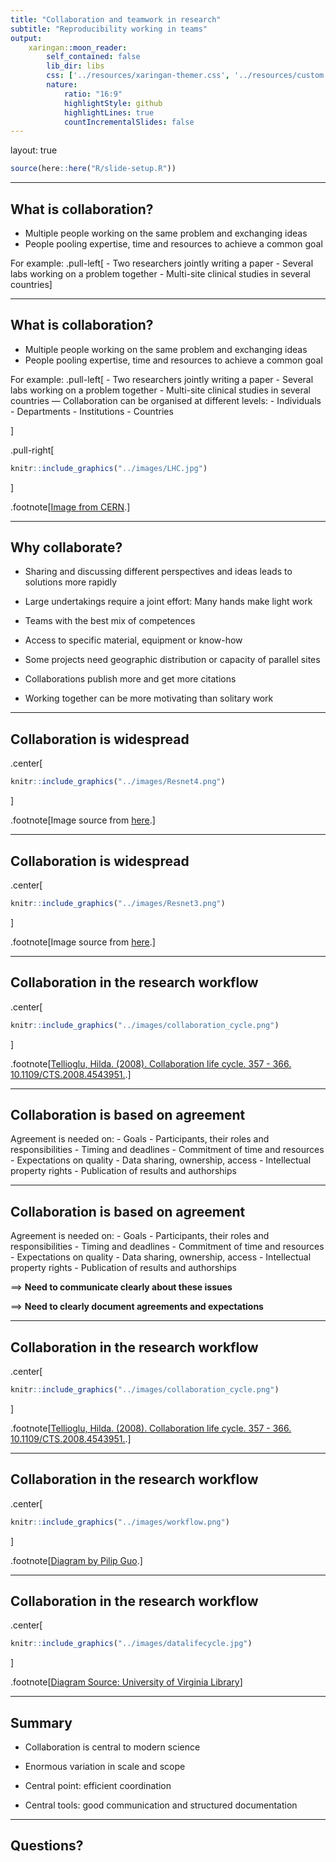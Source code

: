 ```yaml
---
title: "Collaboration and teamwork in research"
subtitle: "Reproducibility working in teams"  
output:
    xaringan::moon_reader:
        self_contained: false
        lib_dir: libs
        css: ['../resources/xaringan-themer.css', '../resources/custom.css']
        nature:
            ratio: "16:9"
            highlightStyle: github
            highlightLines: true
            countIncrementalSlides: false
---
```


layout: true

```r
source(here::here("R/slide-setup.R"))
```

---

## What is collaboration?

-   Multiple people working on the same problem and exchanging ideas
-   People pooling expertise, time and resources to achieve a common goal

For example:
.pull-left[
-   Two researchers jointly writing a paper
-   Several labs working on a problem together
-   Multi-site clinical studies in several countries
]

---

## What is collaboration?

-   Multiple people working on the same problem and exchanging ideas
-   People pooling expertise, time and resources to achieve a common goal

For example:
.pull-left[
-   Two researchers jointly writing a paper
-   Several labs working on a problem together
-   Multi-site clinical studies in several countries
---
Collaboration can be organised at different levels:
-   Individuals
-   Departments
-   Institutions
-   Countries

]

.pull-right[
```r
knitr::include_graphics("../images/LHC.jpg")
```
]

.footnote[[Image from CERN](https://cds.cern.ch/images/CERN-EX-0510029-03).]


---

## Why collaborate?

-   Sharing and discussing different perspectives and ideas leads to solutions more rapidly

-   Large undertakings require a joint effort: Many hands make light work

-   Teams with the best mix of competences

-   Access to specific material, equipment or know-how

-   Some projects need geographic distribution or capacity of parallel sites

-   Collaborations publish more and get more citations

-   Working together can be more motivating than solitary work


---

## Collaboration is widespread

.center[
```r
knitr::include_graphics("../images/Resnet4.png")
```
]

.footnote[Image source from [here](http://olihb.com/2014/08/11/map-of-scientific-collaboration-redux/).]


---

## Collaboration is widespread

.center[
```r
knitr::include_graphics("../images/Resnet3.png")
```
]

.footnote[Image source from [here](http://olihb.com/2014/08/11/map-of-scientific-collaboration-redux/).]

---

## Collaboration in the research workflow

.center[
```r
knitr::include_graphics("../images/collaboration_cycle.png")
```
]

.footnote[[Tellioglu, Hilda. (2008). Collaboration life cycle. 357 - 366. 10.1109/CTS.2008.4543951. ](https://ieeexplore.ieee.org/document/4543951?arnumber=4543951).]


---

## Collaboration is based on agreement

Agreement is needed on:
-   Goals
-   Participants, their roles and responsibilities
-   Timing and deadlines
-   Commitment of time and resources
-   Expectations on quality
-   Data sharing, ownership, access
-   Intellectual property rights
-   Publication of results and authorships

---

## Collaboration is based on agreement

Agreement is needed on:
-   Goals
-   Participants, their roles and responsibilities
-   Timing and deadlines
-   Commitment of time and resources
-   Expectations on quality
-   Data sharing, ownership, access
-   Intellectual property rights
-   Publication of results and authorships

==> **Need to communicate clearly about these issues**

==> **Need to clearly document agreements and expectations**

---

## Collaboration in the research workflow

.center[
```r
knitr::include_graphics("../images/collaboration_cycle.png")
```
]

.footnote[[Tellioglu, Hilda. (2008). Collaboration life cycle. 357 - 366. 10.1109/CTS.2008.4543951. ](https://ieeexplore.ieee.org/document/4543951?arnumber=4543951).]


---

## Collaboration in the research workflow

.center[
```r
knitr::include_graphics("../images/workflow.png")
```
]

.footnote[[Diagram by Pilip Guo](https://cacm.acm.org/blogs/blog-cacm/169199-data-science-workflow-overview-and-challenges/fulltext).]


---

## Collaboration in the research workflow

.center[
```r
knitr::include_graphics("../images/datalifecycle.jpg")
```
]

.footnote[[Diagram Source: University of Virginia Library](https://guides.lib.virginia.edu/c.php?g=515290&p=3522215)]


---

## Summary
- Collaboration is central to modern science
- Enormous variation in scale and scope

- Central point: efficient coordination

- Central tools: good communication and structured documentation

---

## Questions?
